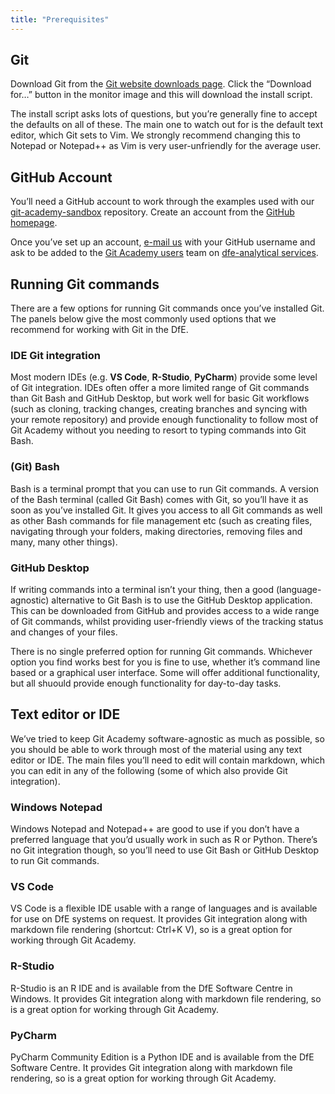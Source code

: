 ```yaml
---
title: "Prerequisites"
---
```


## Git

Download Git from the [Git website downloads page](https://git-scm.com/downloads).
Click the "Download for..." button in the monitor image and this will download 
the install script.

::: {.callout-tip}
The install script asks lots of questions, but you're generally fine to accept 
the defaults on all of these. The main one to watch out for is the default text
editor, which Git sets to Vim. We strongly recommend changing this to Notepad or 
Notepad++ as Vim is very user-unfriendly for the average user.
:::

## GitHub Account

You'll need a GitHub account to work through the examples used with our 
[git-academy-sandbox](https://github.com/dfe-analytical-services/git-academy-sandbox) 
repository. Create an account from the [GitHub homepage](https://github.com/).

Once you've set up an account, [e-mail us](mailto:statistics.development@education.gov.uk)
with your GitHub username and ask to be added to the [Git Academy users](https://github.com/orgs/dfe-analytical-services/teams/git-academy-users) 
team on [dfe-analytical services](https://github.com/dfe-analytical-services).

## Running Git commands

There are a few options for running Git commands once you've installed Git. The
panels below give the most commonly used options that we recommend for working 
with Git in the DfE.

::: panel-tabset
### IDE Git integration

Most modern IDEs (e.g. **VS Code**, **R-Studio**, **PyCharm**) provide some level of 
Git integration. IDEs often offer a more limited range of Git commands than Git 
Bash and GitHub Desktop, but work well for basic Git workflows (such as cloning,
tracking changes, creating branches and syncing with your remote repository) and 
provide enough functionality to follow most of Git Academy without you needing 
to resort to typing commands into Git Bash.

### (Git) Bash

Bash is a terminal prompt that you can use to run Git commands. A version of the 
Bash terminal (called Git Bash) comes with Git, so you'll have it as soon as you've 
installed Git. It gives you access to all Git commands as well as other Bash commands
for file management etc (such as creating files, navigating through your folders, 
making directories, removing files and many, many other things).

### GitHub Desktop

If writing commands into a terminal isn't your thing, then a good 
(language-agnostic) alternative to Git Bash is to use the GitHub Desktop 
application. This can be downloaded from GitHub and provides access to a wide 
range of Git commands, whilst providing user-friendly views of the tracking 
status and changes of your files.
:::

::: {.callout-note}
There is no single preferred option for running Git commands. Whichever option 
you find works best for you is fine to use, whether it's command line based or
a graphical user interface. Some will offer additional functionality, but all 
shuould provide enough functionality for day-to-day tasks.
:::

## Text editor or IDE

We've tried to keep Git Academy software-agnostic as much as possible, so you
should be able to work through most of the material using any text editor or 
IDE. The main files you'll need to edit will contain markdown, which you can 
edit in any of the following (some of which also provide Git integration).

::: panel-tabset
### Windows Notepad

Windows Notepad and Notepad++ are good to use if you don't have a preferred 
language that you'd usually work in such as R or Python. There's no Git 
integration though, so you'll need to use Git Bash or GitHub Desktop to run 
Git commands.

### VS Code

VS Code is a flexible IDE usable with a range of languages and is available for 
use on DfE systems on request. It provides Git integration along with markdown 
file rendering (shortcut: Ctrl+K V), so is a great option for working through 
Git Academy.

### R-Studio

R-Studio is an R IDE and is available from the DfE Software Centre in Windows. 
It provides Git integration along with markdown file rendering, so is a great 
option for working through Git Academy.

### PyCharm

PyCharm Community Edition is a Python IDE and is available from the DfE Software 
Centre. It provides Git integration along with markdown file rendering, so is 
a great option for working through Git Academy.
:::

